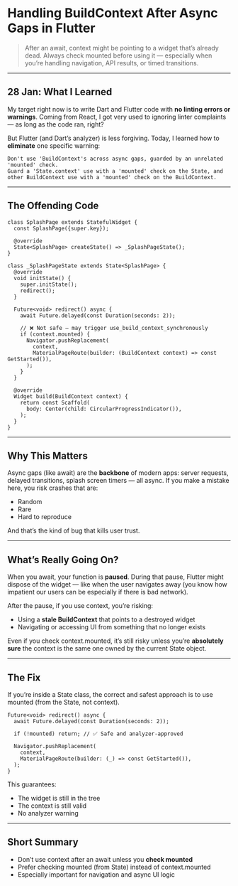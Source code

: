 
<MdxLayout>


# **Handling BuildContext After Async Gaps in Flutter**

> After an await, context might be pointing to a widget that’s already dead. Always check mounted before using it — especially when you’re handling navigation, API results, or timed transitions.
> 

---

## **28 Jan: What I Learned**

My target right now is to write Dart and Flutter code with **no linting errors or warnings**. Coming from React, I got very used to ignoring linter complaints — as long as the code ran, right?

But Flutter (and Dart’s analyzer) is less forgiving. Today, I learned how to **eliminate** one specific warning:

```
Don't use 'BuildContext's across async gaps, guarded by an unrelated 'mounted' check.
Guard a 'State.context' use with a 'mounted' check on the State, and other BuildContext use with a 'mounted' check on the BuildContext.
```

---

## **The Offending Code**

```
class SplashPage extends StatefulWidget {
  const SplashPage({super.key});

  @override
  State<SplashPage> createState() => _SplashPageState();
}

class _SplashPageState extends State<SplashPage> {
  @override
  void initState() {
    super.initState();
    redirect();
  }

  Future<void> redirect() async {
    await Future.delayed(const Duration(seconds: 2));

    // ❌ Not safe — may trigger use_build_context_synchronously
    if (context.mounted) {
      Navigator.pushReplacement(
        context,
        MaterialPageRoute(builder: (BuildContext context) => const GetStarted()),
      );
    }
  }

  @override
  Widget build(BuildContext context) {
    return const Scaffold(
      body: Center(child: CircularProgressIndicator()),
    );
  }
}
```

---

## **Why This Matters**

Async gaps (like await) are the **backbone** of modern apps: server requests, delayed transitions, splash screen timers — all async. If you make a mistake here, you risk crashes that are:

- Random
- Rare
- Hard to reproduce

And that’s the kind of bug that kills user trust.

---

## **What’s Really Going On?**

When you await, your function is **paused**. During that pause, Flutter might dispose of the widget — like when the user navigates away (you know how impatient our users can be especially if there is bad network).

After the pause, if you use context, you’re risking:

- Using a **stale BuildContext** that points to a destroyed widget
- Navigating or accessing UI from something that no longer exists

Even if you check context.mounted, it’s still risky unless you’re **absolutely sure** the context is the same one owned by the current State object.

---

## **The Fix**

If you’re inside a State class, the correct and safest approach is to use mounted (from the State, not context).

```
Future<void> redirect() async {
  await Future.delayed(const Duration(seconds: 2));

  if (!mounted) return; // ✅ Safe and analyzer-approved

  Navigator.pushReplacement(
    context,
    MaterialPageRoute(builder: (_) => const GetStarted()),
  );
}
```

This guarantees:

- The widget is still in the tree
- The context is still valid
- No analyzer warning

---

## Short Summary

- Don’t use context after an await unless you **check mounted**
- Prefer checking mounted (from State) instead of context.mounted
- Especially important for navigation and async UI logic


</MdxLayout>